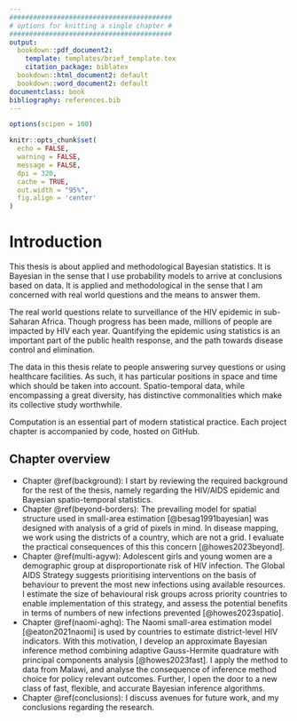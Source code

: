 ```yaml
---
#########################################
# options for knitting a single chapter #
#########################################
output:
  bookdown::pdf_document2:
    template: templates/brief_template.tex
    citation_package: biblatex
  bookdown::html_document2: default
  bookdown::word_document2: default
documentclass: book
bibliography: references.bib
---
```


```r
options(scipen = 100)

knitr::opts_chunk$set(
  echo = FALSE,
  warning = FALSE,
  message = FALSE,
  dpi = 320,
  cache = TRUE,
  out.width = "95%",
  fig.align = 'center'
)
```

# Introduction
\adjustmtc
\markboth{Introduction}{}
<!-- For PDF output, include these two LaTeX commands after unnumbered chapter headings, otherwise the mini table of contents and the running header will show the previous chapter -->

This thesis is about applied and methodological Bayesian statistics.
It is Bayesian in the sense that I use probability models to arrive at conclusions based on data.
It is applied and methodological in the sense that I am concerned with real world questions and the means to answer them.

The real world questions relate to surveillance of the HIV epidemic in sub-Saharan Africa.
Though progress has been made, millions of people are impacted by HIV each year.
Quantifying the epidemic using statistics is an important part of the public health response, and the path towards disease control and elimination. 

The data in this thesis relate to people answering survey questions or using healthcare facilities.
As such, it has particular positions in space and time which should be taken into account.
Spatio-temporal data, while encompassing a great diversity, has distinctive commonalities which make its collective study worthwhile.

Computation is an essential part of modern statistical practice.
Each project chapter is accompanied by code, hosted on GitHub.

## Chapter overview

* Chapter \@ref(background): I start by reviewing the required background for the rest of the thesis, namely regarding the HIV/AIDS epidemic and Bayesian spatio-temporal statistics.
* Chapter \@ref(beyond-borders): The prevailing model for spatial structure used in small-area estimation [@besag1991bayesian] was designed with analysis of a grid of pixels in mind. In disease mapping, we work using the districts of a country, which are not a grid. I evaluate the practical consequences of this this concern [@howes2023beyond].
* Chapter \@ref(multi-agyw): Adolescent girls and young women are a demographic group at disproportionate risk of HIV infection. The Global AIDS Strategy suggests prioritising interventions on the basis of behaviour to prevent the most new infections using available resources. I estimate the size of behavioural risk groups across priority countries to enable implementation of this strategy, and assess the potential benefits in terms of numbers of new infections prevented [@howes2023spatio].
* Chapter \@ref(naomi-aghq): The Naomi small-area estimation model [@eaton2021naomi] is used by countries to estimate district-level HIV indicators. With this motivation, I develop an approximate Bayesian inference method combining adaptive Gauss-Hermite quadrature with principal components analysis [@howes2023fast]. I apply the method to data from Malawi, and analyse the consequence of inference method choice for policy relevant outcomes. Further, I open the door to a new class of fast, flexible, and accurate Bayesian inference algorithms.
* Chapter \@ref(conclusions): I discuss avenues for future work, and my conclusions regarding the research.
